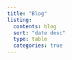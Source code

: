 ---
title: "Blog"
listing:
  contents: blog
  sort: "date desc"
  type: table
  categories: true
---
